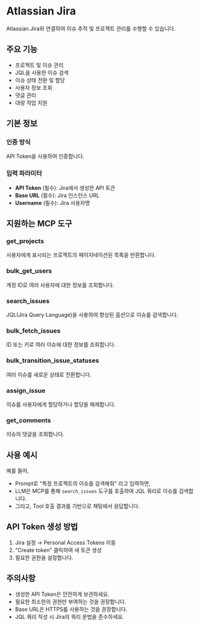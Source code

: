 # Atlassian Jira

Atlassian Jira와 연결하여 이슈 추적 및 프로젝트 관리를 수행할 수 있습니다.

## 주요 기능
- 프로젝트 및 이슈 관리
- JQL을 사용한 이슈 검색
- 이슈 상태 전환 및 할당
- 사용자 정보 조회
- 댓글 관리
- 대량 작업 지원

## 기본 정보

### 인증 방식
API Token을 사용하여 인증합니다.

### 입력 파라미터
- **API Token** (필수): Jira에서 생성한 API 토큰
- **Base URL** (필수): Jira 인스턴스 URL
- **Username** (필수): Jira 사용자명

## 지원하는 MCP 도구

### get_projects
사용자에게 표시되는 프로젝트의 페이지네이션된 목록을 반환합니다.

### bulk_get_users
계정 ID로 여러 사용자에 대한 정보를 조회합니다.

### search_issues
JQL(Jira Query Language)을 사용하여 향상된 옵션으로 이슈를 검색합니다.

### bulk_fetch_issues
ID 또는 키로 여러 이슈에 대한 정보를 조회합니다.

### bulk_transition_issue_statuses
여러 이슈를 새로운 상태로 전환합니다.

### assign_issue
이슈를 사용자에게 할당하거나 할당을 해제합니다.

### get_comments
이슈의 댓글을 조회합니다.

## 사용 예시

예를 들어,
- Prompt로 "특정 프로젝트의 이슈를 검색해줘" 라고 입력하면,
- LLM은 MCP를 통해 `search_issues` 도구를 호출하여 JQL 쿼리로 이슈를 검색합니다.
- 그리고, Tool 호출 결과를 기반으로 채팅에서 응답합니다.

## API Token 생성 방법
1. Jira 설정 → Personal Access Tokens 이동
2. "Create token" 클릭하여 새 토큰 생성
3. 필요한 권한을 설정합니다.

## 주의사항
- 생성한 API Token은 안전하게 보관하세요.
- 필요한 최소한의 권한만 부여하는 것을 권장합니다.
- Base URL은 HTTPS를 사용하는 것을 권장합니다.
- JQL 쿼리 작성 시 Jira의 쿼리 문법을 준수하세요.